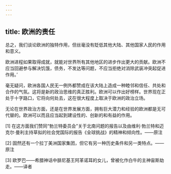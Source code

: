 ```yaml
---
---
---
```

title: 欧洲的责任
---

总之，我们谈论欧洲的独特作用，但丝毫没有貶低其他大陆、其他国家人民的作用和意义。

欧洲进程如果取得成就，就能对世界所有其他地区的进步作出更大的贡献。欧洲不应当回避参与解决饥饿，债务，不发达等问题，不应当拒绝对消除武装冲突起促进作用。’

毫无疑问，欧洲各国人民无一例外都赞成在该大陆上造成一种睦邻和信任、共处和合作的气氛。这将是新的政治思维的真正胜利。欧洲可以作出好榜样。世界现在正处于十字路口，它将向何处去，这在很大程度上取决于欧洲的政治立场。

无论在世界政治方面，还是在世界发展方面，拥有巨大潜力和经验的欧洲都是无可代替的。欧洲可以而且应当起到建设性的、创新的和有益的作用。



[1]  在这方面我们赞同“勃兰特委员会”关于北南问题的报告以及由维利·勃兰特和迈克尔·曼利主持草拟的社会党国际的报告《全球挑战》的精神和倾向性。——原注

[2]  固然还有一个拉丁美洲国家集团，但它有另一种历史条件和另一类特点。——原注

[3]  欧罗巴——希腊神话中腓尼基王阿革诺耳的女儿，曾被化作白牛的主神宙斯劫走。——译者